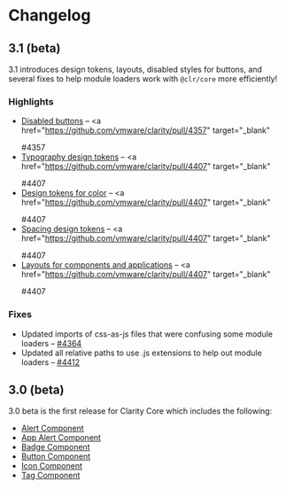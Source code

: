 
<Meta title="Documentation/Changelog" />

# Changelog

## 3.1 (beta)

3.1 introduces design tokens, layouts, disabled styles for buttons, and several fixes to help module loaders work with `@clr/core` more efficiently!

### Highlights

- <a href="./?path=/story/components-button--status">Disabled buttons</a> – <a
    href="https://github.com/vmware/clarity/pull/4357"
    target="_blank"
  >
    #4357
  </a>
- <a href="./?path=/docs/experimental-typography-getting-started--page">Typography design tokens</a> – <a
    href="https://github.com/vmware/clarity/pull/4407"
    target="_blank"
  >
    #4407
  </a>
- <a href="./?path=/docs/experimental-color-getting-started--page">Design tokens for color</a> – <a
    href="https://github.com/vmware/clarity/pull/4407"
    target="_blank"
  >
    #4407
  </a>
- <a href="./?path=/docs/foundation-spacing-getting-started--page">Spacing design tokens</a> – <a
    href="https://github.com/vmware/clarity/pull/4407"
    target="_blank"
  >
    #4407
  </a>
- <a href="./?path=/docs/experimental-layout-get-started--page">Layouts for components and applications</a> – <a
    href="https://github.com/vmware/clarity/pull/4407"
    target="_blank"
  >
    #4407
  </a>

### Fixes

- Updated imports of css-as-js files that were confusing some module loaders – <a href="https://github.com/vmware/clarity/pull/4364" target="_blank">#4364</a>
- Updated all relative paths to use .js extensions to help out module loaders – <a href="https://github.com/vmware/clarity/pull/4412" target="_blank">#4412</a>

## 3.0 (beta)

3.0 beta is the first release for Clarity Core which includes the following:

- <a href="./?path=/story/components-alert--api">Alert Component</a>
- <a href="./?path=/story/components-app-alert--api">App Alert Component</a>
- <a href="./?path=/story/components-badge--api">Badge Component</a>
- <a href="./?path=/story/components-button--api">Button Component</a>
- <a href="./?path=/story/components-icon--api">Icon Component</a>
- <a href="./?path=/story/components-tag--api">Tag Component</a>

